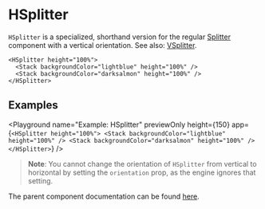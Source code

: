 # HSplitter

`HSplitter` is a specialized, shorthand version for the regular [Splitter](./Splitter) component with a vertical orientation.
See also: [VSplitter](./VSplitter.mdx).

```ueml copy
<HSplitter height="100%">
  <Stack backgroundColor="lightblue" height="100%" />
  <Stack backgroundColor="darksalmon" height="100%" />
</HSplitter>
```

## Examples

<Playground
  name="Example: HSplitter"
  previewOnly
  height={150}
  app={`
  <HSplitter height="100%">
    <Stack backgroundColor="lightblue" height="100%" />
    <Stack backgroundColor="darksalmon" height="100%" />
  </HSplitter>
  `}
/>

> **Note**: You cannot change the orientation of `HSplitter` from vertical to horizontal by setting the `orientation` prop, as the engine ignores that setting.


The parent component documentation can be found [here](./Splitter.mdx).